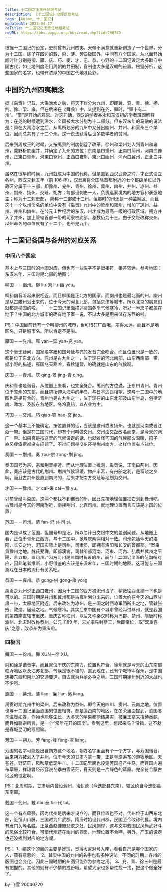 ```yaml
---
title: 十二国之无责任地理考证
description: 《十二国记》地理信息考证
tags: [Anime, 十二国记]
updatedAt: 2023-04-17
reTitle: 十二国记之无责任地理考证
reURL: https://bbs.popgo.org/bbs/read.php?tid=260740
---
```


根据十二国记的设定，史前曾有九州四夷，天帝不满意就重新创造了一个世界，分为十二国。除了在四边的戴、舜、涟、芳四极国外，中间有八个国家。从北面开始顺时针分别是柳、雁、庆、巧、奏、才、汜、恭。小野的十二国记设定大多取自中国古代，如土地制度沿用周朝的井田制，官制也大多是汉朝的设置。根据分析，这些国家的名字，也带有浓厚的中国古代地域色彩。

## 中国的九州四夷概念

据《禹贡》记载，大禹治水之后，将天下划分为九州，即即冀、兖、青、徐、扬、荆、豫、梁、雍。但在后来在《舜典》中，又提到在尧、舜时，“肇十有二州”。“肇”是开始的意思。对这句话，西汉的学者谷永和东汉初的学者班固解释为：在尧的时候遭到洪水，全国被大水分割为十二部分。但东汉末年的马融的说法是：舜在大禹治水之后，从禹所划分的九州中又分出幽州、并州、和营州三个单位，因而总共有了十二个州。这一说法获得后世多数学者的赞同。

后来到周成王的时候，又按禹贡的制度朝廷了改革，徐州和梁州划入到青州和雍州，冀野析於幽并，并确定了九州的方位：东南是曰揚州，正南曰荊州，河南曰豫州，正東曰青州，河東曰兗州，正西曰雍州，東北曰幽州，河內曰冀州，正北曰并州。

虽然在很早的时候，九州就成为中国的代称，但是直到西汉武帝之时，才正式设立各州。西汉元封五年（前 106 年），汉武帝将全国除首都附近的七个郡级单位以外政区分属于十三部，即豫州、兖州、青州、徐州、冀州、幽州、并州、凉州、益州、荆州、扬州、交趾、朔方；每部设刺史一人，负责巡察境内的地方官和豪强地主；称为十三刺史部， 简称十三部或十三州。但那时的州还是一种监察区，而且这十一个以州命名的单位中没有《禹贡》九州中的梁州和雍州，增加了凉州、益州、并州和幽州。在公元１世纪后的东汉，州才成为最高一级的行政区域。朔方并入了并州，加上管辖首都一带的司隶校尉部，总数仍为十三。由于交趾改称交州，以州命名的单位就有了十二个，也不是九个。

## 十二国记各国与各州的对应关系

### 中间八个国家

基本上与三国时的地图对应。但也有一些名字不是很相符，相差较远。参考地图：东汉末年、三国时期北部的地图：

柳国－－幽州。柳 liu-刘 liu-幽 you。

柳和幽音听起来很相近，而且柳国是正北方的国家，而幽州也是最北面的州。幽州是从古雍州划出来的，位于今天的河北北部，包括京津等城市。所以北京的朋友们就都是柳国的啦。＾＾十二国记里面描述柳国冬季气候寒冷，所以一半房子都盖在地下？中国的北方城市的确有地下室一说，不过大多是用来储存东西的啦。

PS：中国目前还有一个叫柳州的城市，但可惜在广西哦，差得太远。而且不是地区名，只是城市名。所以肯定不是啦。

雁国－－兖州。雁 yan－延 yan-兖 yan。

这个毫无疑问，国家名字雁和国号延与兖的发音完全吻合。而且位置也是一致的，都是位于东北方向。兖州是古九州之一，位于现在的河北南部，山东西南部一带。据小野的描述，雁国冬天寒冷，春秋短暂，的确就是山东的气候啊。

庆国－－青州。庆 qing-景 jing-青 qing。

庆和青也是谐音，从位置上来看，也完全符合。禹贡的方位说，正东曰青州。青州位于兖州的东部，而且包括伸入海中的半岛，与日本遥遥相望，这与十二国中的地图也是相符合的。青州也是古九州之一，位于现在的山东北部及山东半岛，包括济南、潍坊、及胶东各地区。冬冷夏热，以农业为主。

巧国－－交州。巧 qiao-镐 hao-交 jiao。

这一个基本上不能确定，按位置算的话，应该是豫州或者扬州。也就是河南或者江浙一带。但是在三国时代，却有个州叫做交州。交州由交趾改名而来，是今天的两广一带。如果真是按这里的气候设定的话，也就难怪巧国的气候那么温暖，阳子一直风餐露宿都没有问题了。不过问题是交州还是荆州南方，这样位置有点错位。

奏国－－荆州。奏 zou-宗 zong-荆 jing。

奏国国号为宗，宗和荆音相近。而从地理位置上推测，禹贡说，正南曰荊州，因此，奏应该是古代的荆州。荆州气候温暖，物产丰富，有舟船之利，是富饶之乡啊。而且古荆州是直到南海的，后来才把南方交趾等地划为交州。

才国－－豫州。才 cai-采 cai－豫 yu。

以前曾经叫斋国。这两个都找不到谐音的州，因此先按地理位置把它划到豫州吧。古豫州是今天的河南附近，南接荆州，北靠司州。就地理位置而言应该是才国的位置。

范国－－司州。范 fan-汜 si-司 si。

国内是译成了范国，但国号却是汜，所以估计日文跟中文的差别问题。从地图上看，正位于青州正西方。与十二国中，范与庆两两相对一致。司州包括今天的洛阳，长安之地，汜国实际上是司州，司隶郡，即拥有洛阳和长安的首都郡。“案禹貢豫州之地。魏氏受禪，即都漢宮，司隸所部河南、河東、河內、弘農并冀州之平陽，合五郡，置司州。”因为司州是三国时新设的州，而与十二国记里面的范国相对应，因此笔者推断，小野借鉴的应该是东汉末年，三国时期的地图。这可能与三国游戏在日本的流行有关系吧。

恭国－－雍州。恭 gong-供 gong-雍 yong

禹贡之九州说正西曰雍州，因为十二国的西方被汜州占了，稍微往西北挪一下也是可以的。三国时期是并州和冀州都是古雍州划分出来的，位置大约在今天的山西甘肃一带，太原地区附近。后来改名为凉州，是三国之时西凉军团所出之地，管辖张掖、敦煌、居延之地。气候寒冷。其实后来中国有个城市曾经叫过恭州，就是我国的第四座直辖市重庆。重庆古称江州，以后又称秦汉时称为巴郡、楚州、隋唐时称渝州、北宋时改称恭州。公元 1189 年，宋光宗先封恭王，后即帝位，取“双重喜庆”之意，改恭州为重庆府。

### 四极国

舜国－－徐州。舜 XUN－徐 XU。

舜和徐是谐音字，而且就位于庆的东南方，位置也符合。徐州就是今天的山东南部临沂地区以及江苏北部，气候是很不错的。直到现在，还有个城市叫徐州，是中国连接东西和南北的交通要道，自古就为兵家必争之地。三国时期徐州附近的大战也不少哦。

涟国－－梁州。涟 lian－廉 lian-梁 liang。

禹贡时期九州中的梁州，后来改称为益州，即今天的四川、贵州、云南之地。位置也与十二国记里面涟国的位置相符，都是偏西南的地区。在冬荣里面提到，涟国冬季温暖如春，作物也能够生长，大冬天的苹果都能结果实，被廉王拿来招待泰麒。而且如骁宗所言，是一个“常年花开的国度”。看到这里，想起来吗？没错，这不就是春城昆明的写照嘛。＾＾

芳国－－朔方。芳 fang-峰 feng-凉 liang。

芳国的名字可能是出自朔方这个地名，朔方名字里面有个一个方字，与芳国谐音。后来朔方被划入了并州，位于今天的甘肃内蒙一带，正是草原遍布的游牧地区。天苍苍，野茫茫，风吹草低现牛羊。十二国记里面也设定芳国盛产牛马，而且国内遍布草原，祥琼曾经形容说冬季白雪茫茫，夏天则是一片绿色的草原。完全符合蒙古地区的设定啊。

PS：北周时期，甘肃境内曾设芳州，治封德（今迭部县东南），辖区约当今迭部县东南部。

戴国－代州。戴 dai-泰 tai-代 tai。

这一个有点牵强，因为代州是后来才设立的，而且位置也不对。代州位于山西东北部，近恒山山脉，三国时为广武郡，隋唐时始设代州郡，民国至今改称代县。境内有雁门关等名胜，正是燕赵慷慨悲歌之处、民风剽悍，这与文中戴国民风尚武好斗的风俗比较符合。可惜代州还在幽州的西面，地理位置不合啊。另外，产玉的设定也还没找到对应的地方呢。

PS：
1、编这个的目的主要是好玩，觉得大家对号入座，看看自己是哪个国家的人，蛮有意思的。
2、其实中国的九州的名字也有多种说法，不同的时期，各州的版图也会变化。因此三国时期的州图只能作为参考之用。
3、兖、青、徐三州是最有把握的。其他的则有不少猜的成份哦。希望大家也多帮忙找一找，把这个做全好了。

by 飞雪
20040720
